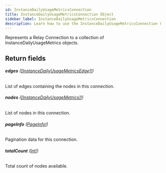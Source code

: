 ```yaml
---
id: InstanceDailyUsageMetricsConnection
title: InstanceDailyUsageMetricsConnection Object
sidebar_label: InstanceDailyUsageMetricsConnection
description: Learn how to use the InstanceDailyUsageMetricsConnection Object for 's API.
---
```


Represents a Relay Connection to a collection of InstanceDailyUsageMetrics objects.

## Return fields

###### <b>edges</b> ([[InstanceDailyUsageMetricsEdge]!](api/schema/object/InstanceDailyUsageMetricsEdge.mdx))

List of edges containing the nodes in this connection.

###### <b>nodes</b> ([[InstanceDailyUsageMetrics]!](api/schema/object/InstanceDailyUsageMetrics.mdx))

List of nodes in this connection.

###### <b>pageInfo</b> ([PageInfo!](api/schema/object/PageInfo.mdx))

Pagination data for this connection.

###### <b>totalCount</b> ([Int!](api/schema/scalar/Int.mdx))

Total count of nodes available.
